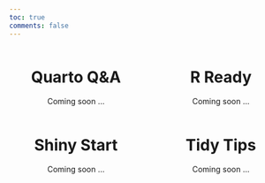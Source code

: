 ```yaml
---
toc: true
comments: false
---
```


<center>

::: columns
::: {.column width="50%"}
# Quarto Q&A

Coming soon ...

:::

::: {.column width="50%"}
# R Ready

Coming soon ...
:::
:::

::: columns
::: {.column width="50%"}
# Shiny Start

Coming soon ... 
:::

::: {.column width="50%"}
# Tidy Tips

Coming soon ... 
:::
:::

</center>
